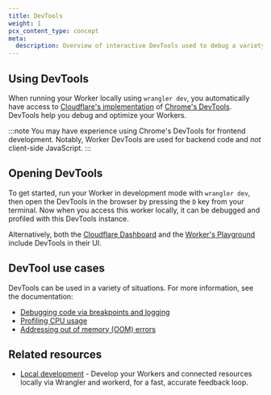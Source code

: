 ```yaml
---
title: DevTools
weight: 1
pcx_content_type: concept
meta:
  description: Overview of interactive DevTools used to debug a variety of situations
---
```


## Using DevTools

When running your Worker locally using `wrangler dev`, you automatically have access to [Cloudflare's implementation](https://github.com/cloudflare/workers-sdk/tree/main/packages/chrome-devtools-patches) of [Chrome's DevTools](https://developer.chrome.com/docs/devtools/overview).
DevTools help you debug and optimize your Workers.

:::note
You may have experience using Chrome's DevTools for frontend development. Notably, Worker DevTools are used for backend code and _not_ client-side JavaScript.
:::

## Opening DevTools

To get started, run your Worker in development mode with `wrangler dev`, then open the DevTools in the browser by pressing the `D` key from your terminal. Now when you access this worker locally, it can be debugged and profiled with this DevTools instance.

Alternatively, both the [Cloudflare Dashboard](https://dash.cloudflare.com/) and the [Worker's Playground](https://workers.cloudflare.com/playground) include DevTools in their UI.

## DevTool use cases

DevTools can be used in a variety of situations. For more information, see the documentation:

- [Debugging code via breakpoints and logging](/workers/observability/dev-tools/breakpoints/)
- [Profiling CPU usage](/workers/observability/dev-tools/cpu-usage/)
- [Addressing out of memory (OOM) errors](/workers/observability/dev-tools/memory-usage/)

## Related resources

- [Local development](/workers/testing/local-development/) - Develop your Workers and connected resources locally via Wrangler and workerd, for a fast, accurate feedback loop.
